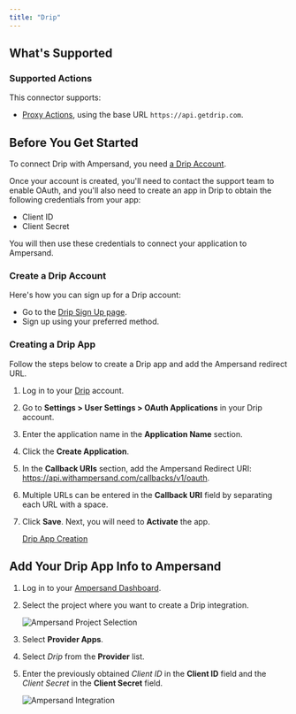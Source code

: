 ```yaml
---
title: "Drip"
---
```


## What's Supported

### Supported Actions

This connector supports:
- [Proxy Actions](/define-integrations/proxy-actions), using the base URL `https://api.getdrip.com`.

## Before You Get Started

To connect Drip with Ampersand, you need [a Drip Account](https://www.drip.com/signup).

Once your account is created, you'll need to contact the support team to enable OAuth, and you'll also need to create an app in Drip to obtain the following credentials from your app:

- Client ID
- Client Secret

You will then use these credentials to connect your application to Ampersand.

### Create a Drip Account

Here's how you can sign up for a Drip account:

- Go to the [Drip Sign Up page](https://www.drip.com/signup).
- Sign up using your preferred method.

### Creating a Drip App

Follow the steps below to create a Drip app and add the Ampersand redirect URL.

1. Log in to your [Drip](https://login.getdrip.com) account.

2. Go to **Settings > User Settings > OAuth Applications** in your Drip account.

3. Enter the application name in the **Application Name** section.

4. Click the **Create Application**.

5. In the **Callback URIs** section, add the Ampersand Redirect URI: https://api.withampersand.com/callbacks/v1/oauth.

6. Multiple URLs can be entered in the **Callback URI** field by separating each URL with a space.

7. Click **Save**. Next, you will need to **Activate** the app. 

   [Drip App Creation](/images/provider-guides/drip_OAuth.gif)

## Add Your Drip App Info to Ampersand

1. Log in to your [Ampersand Dashboard](https://dashboard.withampersand.com).

2. Select the project where you want to create a Drip integration.

   ![Ampersand Project Selection](/images/provider-guides/31a6a12-Ampersand.png)

3. Select **Provider Apps**.

4. Select _Drip_ from the **Provider** list.

5. Enter the previously obtained _Client ID_ in the **Client ID** field and the _Client Secret_ in the **Client Secret** field.

   ![Ampersand Integration](/images/provider-guides/drip.gif)
